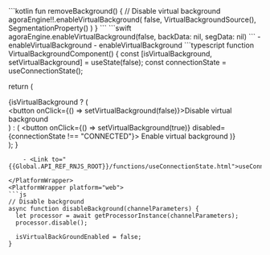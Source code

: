 <PlatformWrapper platform="android">
    ```kotlin
    fun removeBackground() {
        // Disable virtual background
        agoraEngine!!.enableVirtualBackground(
            false,
            VirtualBackgroundSource(), SegmentationProperty()
        )
    }    
    ```
</PlatformWrapper>
<PlatformWrapper platform={["ios","macos"]}>
    ```swift
    agoraEngine.enableVirtualBackground(false, backData: nil, segData: nil)
    ```

<PlatformWrapper platform="ios">
    - <Link target="_blank" to="{{Global.API_REF_IOS_ROOT_RTC_ENGINE_KIT}}/enablevirtualbackground(_:backdata:segdata:)">enableVirtualBackground</Link>
</PlatformWrapper>
<PlatformWrapper platform="macos">
    - <Link target="_blank" to="{{Global.API_REF_MACOS_ROOT_RTC_ENGINE_KIT}}/enablevirtualbackground(_:backdata:segdata:)">enableVirtualBackground</Link>
</PlatformWrapper>

</PlatformWrapper>
<PlatformWrapper platform="react-js">
```typescript
function VirtualBackgroundComponent() {
  const [isVirtualBackground, setVirtualBackground] = useState(false);
  const connectionState = useConnectionState();

  return (
    <div>
      {isVirtualBackground ? (
        <div>
          <button onClick={() => setVirtualBackground(false)}>Disable virtual background</button>
          <AgoraExtensionComponent />
        </div>
      ) : (
        <button onClick={() => setVirtualBackground(true)} disabled={connectionState !== "CONNECTED"}>
          Enable virtual background
        </button>
      )}
    </div>
  );
}
```
    - <Link to="{{Global.API_REF_RNJS_ROOT}}/functions/useConnectionState.html">useConnectionState</Link>

</PlatformWrapper>
<PlatformWrapper platform="web">
```js
// Disable background
async function disableBackground(channelParameters) {
  let processor = await getProcessorInstance(channelParameters);
  processor.disable();

  isVirtualBackGroundEnabled = false;
}
```
</PlatformWrapper>
